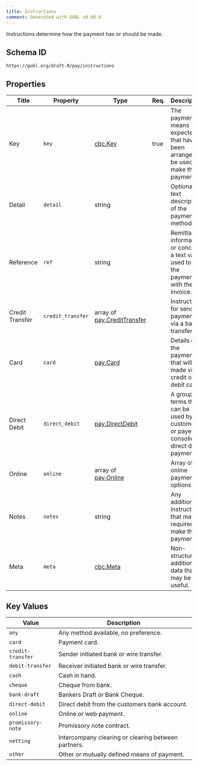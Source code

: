 ```yaml
---
title: Instructions
comment: Generated with GOBL v0.68.0
---
```


Instructions determine how the payment has or should be made.

## Schema ID

`https://gobl.org/draft-0/pay/instructions`

## Properties

| Title           | Property          | Type                                                        | Req. | Description                                                                                      |
|-----------------|-------------------|-------------------------------------------------------------|------|--------------------------------------------------------------------------------------------------|
| Key             | `key`             | [cbc.Key](/draft-0/cbc/key)                                 | true | The payment means expected or that have been arranged to be used to make the payment.            |
| Detail          | `detail`          | string                                                      |      | Optional text description of the payment method                                                  |
| Reference       | `ref`             | string                                                      |      | Remittance information or concept, a text value used to link the payment with the invoice.       |
| Credit Transfer | `credit_transfer` | array of [pay.CreditTransfer](/draft-0/pay/credit_transfer) |      | Instructions for sending payment via a bank transfer.                                            |
| Card            | `card`            | [pay.Card](/draft-0/pay/card)                               |      | Details of the payment that will be made via a credit or debit card.                             |
| Direct Debit    | `direct_debit`    | [pay.DirectDebit](/draft-0/pay/direct_debit)                |      | A group of terms that can be used by the customer or payer to consolidate direct debit payments. |
| Online          | `online`          | array of [pay.Online](/draft-0/pay/online)                  |      | Array of online payment options                                                                  |
| Notes           | `notes`           | string                                                      |      | Any additional instructions that may be required to make the payment.                            |
| Meta            | `meta`            | [cbc.Meta](/draft-0/cbc/meta)                               |      | Non-structured additional data that may be useful.                                               |

## Key Values

| Value             | Description                                         |
|-------------------|-----------------------------------------------------|
| `any`             | Any method available, no preference.                |
| `card`            | Payment card.                                       |
| `credit-transfer` | Sender initiated bank or wire transfer.             |
| `debit-transfer`  | Receiver initiated bank or wire transfer.           |
| `cash`            | Cash in hand.                                       |
| `cheque`          | Cheque from bank.                                   |
| `bank-draft`      | Bankers Draft or Bank Cheque.                       |
| `direct-debit`    | Direct debit from the customers bank account.       |
| `online`          | Online or web payment.                              |
| `promissory-note` | Promissory note contract.                           |
| `netting`         | Intercompany clearing or clearing between partners. |
| `other`           | Other or mutually defined means of payment.         |


